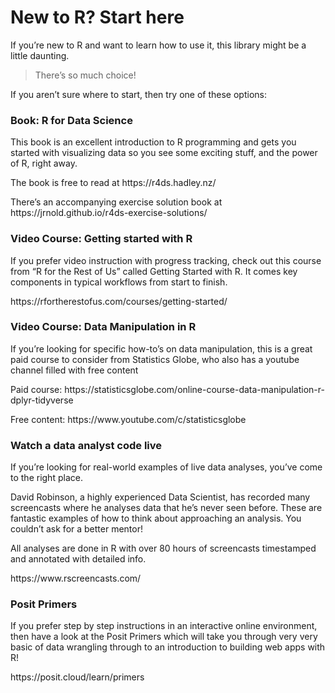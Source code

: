 # New to R? Start here

If you're new to R and want to learn how to use it, this library might be a little daunting.

> There's so much choice! 

If you aren't sure where  to start, then try one  of these options:

### Book: R for Data Science

This book is an excellent introduction to R programming and gets you started with visualizing data so you see some exciting stuff, and the power of R, right away. 

The book is free to read at https://r4ds.hadley.nz/

There's an accompanying exercise solution book at https://jrnold.github.io/r4ds-exercise-solutions/


### Video Course: Getting started with R

If you prefer video instruction with progress tracking, check out this course from "R for the Rest of Us" called Getting Started with R. It comes key components in typical workflows from start to finish.

https://rfortherestofus.com/courses/getting-started/


### Video Course: Data Manipulation in R

If you're looking for specific how-to's on data manipulation, this is a great paid course to consider from Statistics Globe, who also has a youtube channel filled with free content

Paid course: https://statisticsglobe.com/online-course-data-manipulation-r-dplyr-tidyverse

Free content: https://www.youtube.com/c/statisticsglobe 


### Watch a data analyst code live

If you’re looking for real-world examples of live data analyses, you’ve come to the right place.

David Robinson, a highly experienced Data Scientist, has recorded many screencasts where he analyses data that he’s never seen before. These are fantastic examples of how to think about approaching an analysis. You couldn’t ask for a better mentor!

All analyses are done in R with over 80 hours of screencasts timestamped and annotated with detailed info. 

https://www.rscreencasts.com/ 


### Posit Primers

If you prefer  step by step instructions in an interactive online environment, then have a look at the Posit Primers which will take you through very very basic of data wrangling through to an introduction to building web apps with R!

https://posit.cloud/learn/primers

